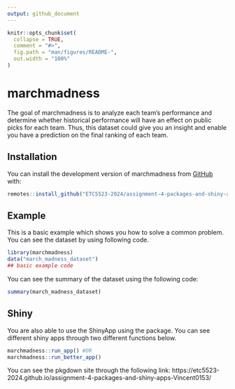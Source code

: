 ```yaml
---
output: github_document
---
```


<!-- README.md is generated from README.Rmd. Please edit that file -->

```r
knitr::opts_chunk$set(
  collapse = TRUE,
  comment = "#>",
  fig.path = "man/figures/README-",
  out.width = "100%"
)
```

# marchmadness

<!-- badges: start -->
<!-- badges: end -->

The goal of marchmadness is to analyze each team's performance and determine whether historical performance will have an effect on public picks for each team. Thus, this dataset could give you an insight and enable you have a prediction on the final ranking of each team. 

## Installation

You can install the development version of marchmadness from [GitHub](https://github.com/ETC5523-2024/assignment-4-packages-and-shiny-apps-Vincent0153/tree/main/marchmadness) with:

``` r
remotes::install_github("ETC5523-2024/assignment-4-packages-and-shiny-apps-Vincent0153", subdir = "marchmadness")
```

## Example

This is a basic example which shows you how to solve a common problem. You can see the dataset by using following code.

```r
library(marchmadness)
data("march_madness_dataset")
## basic example code
```

You can see the summary of the dataset using the following code:

```r
summary(march_madness_dataset)
```


## Shiny

You are also able to use the ShinyApp using the package. You can see different shiny apps through two different functions below.

``` r
marchmadness::run_app() #OR
marchmadness::run_better_app()
```
You can see the pkgdown site through the following link:
https://etc5523-2024.github.io/assignment-4-packages-and-shiny-apps-Vincent0153/


